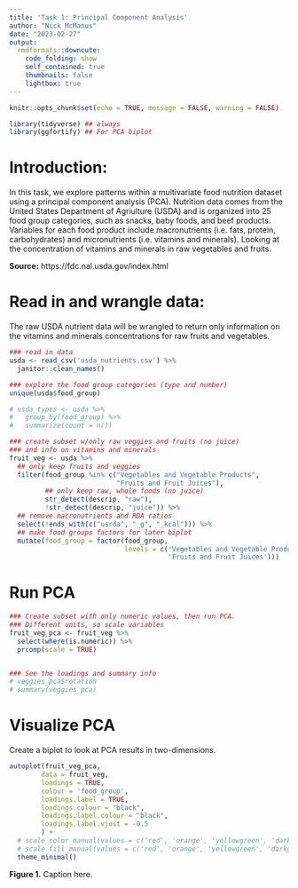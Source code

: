 ```yaml
---
title: 'Task 1: Principal Component Analysis'
author: "Nick McManus"
date: "2023-02-27"
output:
  rmdformats::downcute:
    code_folding: show
    self_contained: true
    thumbnails: false
    lightbox: true
---
```


```r
knitr::opts_chunk$set(echo = TRUE, message = FALSE, warning = FALSE)

library(tidyverse) ## always
library(ggfortify) ## For PCA biplot
```

# Introduction:

In this task, we explore patterns within a multivariate food nutrition dataset using a principal component analysis (PCA). Nutrition data comes from the United States Department of Agriulture (USDA) and is organized into 25 food group categories, such as snacks, baby foods, and beef products. Variables for each food product include macronutrients (i.e. fats, protein, carbohydrates) and micronutrients (i.e. vitamins and minerals). Looking at the concentration of vitamins and minerals in raw vegetables and fruits. 

**Source:** https://fdc.nal.usda.gov/index.html


# Read in and wrangle data:

The raw USDA nutrient data will be wrangled to return only information on the vitamins and minerals concentrations for raw fruits and vegetables.
```r
### read in data
usda <- read_csv('usda_nutrients.csv') %>% 
  janitor::clean_names() 

### explore the food group categories (type and number)
unique(usda$food_group)

# usda_types <- usda %>% 
#   group_by(food_group) %>% 
#   summarize(count = n())
```

```r
### create subset w/only raw veggies and fruits (no juice) 
### and info on vitamins and minerals
fruit_veg <- usda %>% 
  ## only keep fruits and veggies
  filter(food_group %in% c("Vegetables and Vegetable Products",
                           "Fruits and Fruit Juices"),
         ## only keep raw, whole foods (no juice)
         str_detect(descrip, "raw"),
         !str_detect(descrip, "juice")) %>% 
  ## remove macronutrients and RDA ratios
  select(!ends_with(c("usrda", "_g", "_kcal"))) %>% 
  ## make food groups factors for later biplot
  mutate(food_group = factor(food_group, 
                             levels = c('Vegetables and Vegetable Products', 
                                        'Fruits and Fruit Juices')))
```



# Run PCA

``` r
### Create subset with only numeric values, then run PCA.
### Different units, so scale variables
fruit_veg_pca <- fruit_veg %>%
  select(where(is.numeric)) %>% 
  prcomp(scale = TRUE) 


### See the loadings and summary info
# veggies_pca$rotation
# summary(veggies_pca)
```



# Visualize PCA

Create a biplot to look at PCA results in two-dimensions.
```r
autoplot(fruit_veg_pca,
     	data = fruit_veg,
     	loadings = TRUE,
     	colour = 'food_group',
     	loadings.label = TRUE,
     	loadings.colour = "black",
     	loadings.label.colour = "black",
     	loadings.label.vjust = -0.5
     	) +
  # scale_color_manual(values = c('red', 'orange', 'yellowgreen', 'darkgreen')) +
  # scale_fill_manual(values = c('red', 'orange', 'yellowgreen', 'darkgreen')) +
  theme_minimal()
```
**Figure 1.** Caption here. 